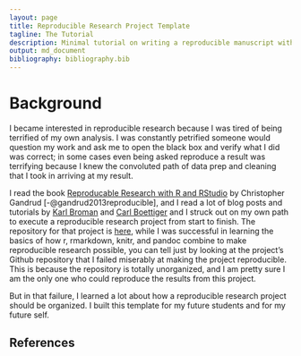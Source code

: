 ```yaml
---
layout: page
title: Reproducible Research Project Template
tagline: The Tutorial
description: Minimal tutorial on writing a reproducible manuscript with R, and RStudio
output: md_document
bibliography: bibliography.bib
---
```


<!-- After knitting, paste the yaml header above  -->
# Background

I became interested in reproducible research because I was tired of being terrified of my own analysis. I was constantly petrified someone would question my work and ask me to open the black box and verify what I did was correct; in some cases even being asked reproduce a result was terrifying because I knew the convoluted path of data prep and cleaning that I took in arriving at my result. 

I read the book [Reproducable Research with R and RStudio](http://www.amazon.com/Reproducible-Research-Studio-Chapman-Hall/dp/1466572841) by Christopher Gandrud [-@gandrud2013reproducible], and I read a lot of blog posts and tutorials by [Karl Broman](http://kbroman.org/pages/software.html) and [Carl Boettiger](http://www.carlboettiger.info/2012/05/06/research-workflow.html) and I struck out on my own path to execute a reproducible research project from start to finish. The repository for that project is [here](https://github.com/mindymallory/BBOBAS), while I was successful in learning the basics of how r, rmarkdown, knitr, and pandoc combine to make reproducible research possible, you can tell just by looking at the project's Github repository that I failed miserably at making the project reproducible. This is because the repository is totally unorganized, and I am pretty sure I am the only one who could reproduce the results from this project. 

But in that failure, I learned a lot about how a reproducible research project should be organized. I built this template for my future students and for my future self. 

## References
